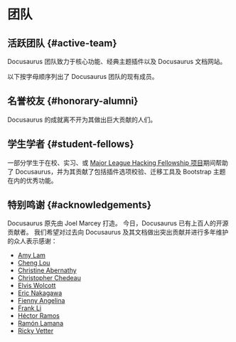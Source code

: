 # 团队


## 活跃团队 {#active-team}

Docusaurus 团队致力于核心功能、经典主题插件以及 Docusaurus 文档网站。

以下按字母顺序列出了 Docusaurus 团队的现有成员。

<ActiveTeamRow />

## 名誉校友 {#honorary-alumni}

Docusaurus 的成就离不开为其做出巨大贡献的人们。

<HonoraryAlumniTeamRow />

## 学生学者 {#student-fellows}

一部分学生于在校、实习、或 [Major League Hacking Fellowship 项目](https://fellowship.mlh.io/)期间帮助了 Docusaurus，并为其贡献了包括插件选项校验、迁移工具及 Bootstrap 主题在内的优秀功能。

<StudentFellowsTeamRow />

## 特别鸣谢 {#acknowledgements}

Docusaurus 原先由 Joel Marcey 打造。 今日，Docusaurus 已有上百人的开源贡献者。 我们希望对过去向 Docusaurus 及其文档做出突出贡献并进行多年维护的众人表示感谢：

- [Amy Lam](https://github.com/amyrlam)
- [Cheng Lou](https://github.com/chenglou)
- [Christine Abernathy](https://github.com/caabernathy)
- [Christopher Chedeau](https://github.com/vjeux)
- [Elvis Wolcott](https://github.com/elviswolcott)
- [Eric Nakagawa](https://github.com/ericnakagawa)
- [Fienny Angelina](https://github.com/fiennyangeln)
- [Frank Li](https://github.com/deltice)
- [Héctor Ramos](https://github.com/hramos)
- [Ramón Lamana](https://github.com/rlamana)
- [Ricky Vetter](https://github.com/rickyvetter)
